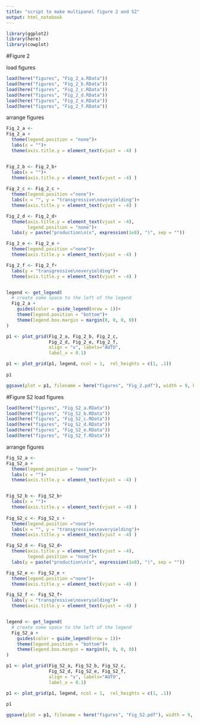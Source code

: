 ```yaml
---
title: "script to make multipanel figure 2 and S2"
output: html_notebook
---
```


```r
library(ggplot2)
library(here)
library(cowplot)
```
#Figure 2

load figures
```r

load(here("figures", "Fig_2_a.RData"))
load(here("figures", "Fig_2_b.RData"))
load(here("figures", "Fig_2_c.RData"))
load(here("figures", "Fig_2_d.RData"))
load(here("figures", "Fig_2_e.RData"))
load(here("figures", "Fig_2_f.RData"))
```


arrange figures
```r
Fig_2_a <- 
Fig_2_a +
  theme(legend.position = "none")+
  labs(x = "")+
  theme(axis.title.y = element_text(vjust = -4) )


Fig_2_b <- Fig_2_b+
  labs(x = "")+
  theme(axis.title.y = element_text(vjust = -4) )
  
Fig_2_c <- Fig_2_c +
  theme(legend.position ="none")+
  labs(x = "", y = "transgressive\noveryielding")+
  theme(axis.title.y = element_text(vjust = -4) )

Fig_2_d <- Fig_2_d+
  theme(axis.title.y = element_text(vjust = -4),
        legend.position = "none")+
  labs(y = paste("production\n(x", expression(1e8), ")", sep = ""))

Fig_2_e <- Fig_2_e +
  theme(legend.position ="none")+
  theme(axis.title.y = element_text(vjust = -4) )

Fig_2_f <- Fig_2_f+
  labs(y = "transgressive\noveryielding")+
  theme(axis.title.y = element_text(vjust = -4) )


legend <- get_legend(
  # create some space to the left of the legend
  Fig_2_a + 
    guides(color = guide_legend(nrow = 1))+
    theme(legend.position = "bottom")+
    theme(legend.box.margin = margin(0, 0, 0, 0))
)

p1 <- plot_grid(Fig_2_a, Fig_2_b, Fig_2_c, 
                Fig_2_d, Fig_2_e, Fig_2_f, 
                align = "v", labels="AUTO",
                label_x = 0.1)

p1 <- plot_grid(p1, legend, ncol = 1,  rel_heights = c(1, .1))
         
p1

ggsave(plot = p1, filename = here("figures", "Fig_2.pdf"), width = 9, height = 6)


```

#Figure S2
load figures
```r
load(here("figures", "Fig_S2_a.RData"))
load(here("figures", "Fig_S2_b.RData"))
load(here("figures", "Fig_S2_c.RData"))
load(here("figures", "Fig_S2_d.RData"))
load(here("figures", "Fig_S2_e.RData"))
load(here("figures", "Fig_S2_f.RData"))
```


arrange figures
```r
Fig_S2_a <- 
Fig_S2_a +
  theme(legend.position = "none")+
  labs(x = "")+
  theme(axis.title.y = element_text(vjust = -4) )


Fig_S2_b <- Fig_S2_b+
  labs(x = "")+
  theme(axis.title.y = element_text(vjust = -4) )
  
Fig_S2_c <- Fig_S2_c +
  theme(legend.position ="none")+
  labs(x = "", y = "transgressive\noveryielding")+
  theme(axis.title.y = element_text(vjust = -4) )

Fig_S2_d <- Fig_S2_d+
  theme(axis.title.y = element_text(vjust = -4),
        legend.position = "none")+
  labs(y = paste("production\n(x", expression(1e8), ")", sep = ""))

Fig_S2_e <- Fig_S2_e +
  theme(legend.position ="none")+
  theme(axis.title.y = element_text(vjust = -4) )

Fig_S2_f <- Fig_S2_f+
  labs(y = "transgressive\noveryielding")+
  theme(axis.title.y = element_text(vjust = -4) )


legend <- get_legend(
  # create some space to the left of the legend
  Fig_S2_a + 
    guides(color = guide_legend(nrow = 1))+
    theme(legend.position = "bottom")+
    theme(legend.box.margin = margin(0, 0, 0, 0))
)

p1 <- plot_grid(Fig_S2_a, Fig_S2_b, Fig_S2_c, 
                Fig_S2_d, Fig_S2_e, Fig_S2_f, 
                align = "v", labels="AUTO",
                label_x = 0.1)

p1 <- plot_grid(p1, legend, ncol = 1,  rel_heights = c(1, .1))
         
p1

ggsave(plot = p1, filename = here("figures", "Fig_S2.pdf"), width = 9, height = 6)


```
